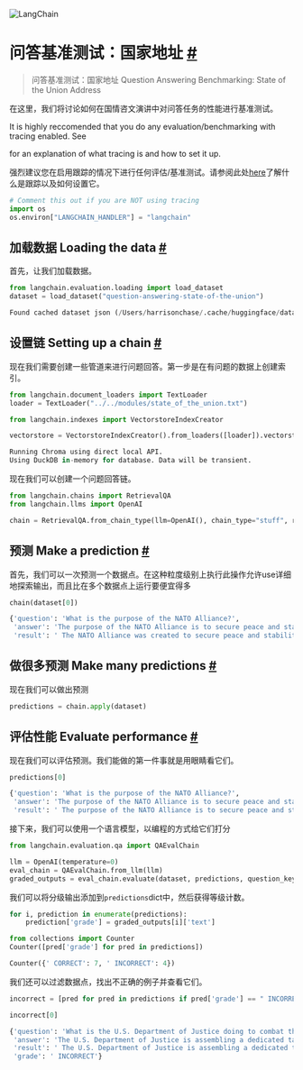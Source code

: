 

<Head>
  <script>
    {
      `(function() {
         var _hmt = _hmt || [];
(function() {
  var hm = document.createElement("script");
  hm.src = "https://hm.baidu.com/hm.js?e60fb290e204e04c5cb6f79b0ac1e697";
  var s = document.getElementsByTagName("script")[0]; 
  s.parentNode.insertBefore(hm, s);
})();
       })();`
    }
  </script>
</Head>

![LangChain](https://pica.zhimg.com/50/v2-56e8bbb52aa271012541c1fe1ceb11a2_r.gif)






问答基准测试：国家地址
 [#](#question-answering-benchmarking-state-of-the-union-address "Permalink to this headline")
============================================================================================================================================================

> 问答基准测试：国家地址  Question Answering Benchmarking: State of the Union Address

在这里，我们将讨论如何在国情咨文演讲中对问答任务的性能进行基准测试。


 It is highly reccomended that you do any evaluation/benchmarking with tracing enabled. See
 
 for an explanation of what tracing is and how to set it up.
 
强烈建议您在启用跟踪的情况下进行任何评估/基准测试。请参阅此处[here](https://langchain.readthedocs.io/en/latest/tracing)了解什么是跟踪以及如何设置它。






```  python
# Comment this out if you are NOT using tracing
import os
os.environ["LANGCHAIN_HANDLER"] = "langchain"

```







加载数据  Loading the data
 [#](#loading-the-data "Permalink to this headline")
-----------------------------------------------------------------------



首先，让我们加载数据。
 







```  python
from langchain.evaluation.loading import load_dataset
dataset = load_dataset("question-answering-state-of-the-union")

```








```  python
Found cached dataset json (/Users/harrisonchase/.cache/huggingface/datasets/LangChainDatasets___json/LangChainDatasets--question-answering-state-of-the-union-a7e5a3b2db4f440d/0.0.0/0f7e3662623656454fcd2b650f34e886a7db4b9104504885bd462096cc7a9f51)

```



设置链 Setting up a chain
 [#](#setting-up-a-chain "Permalink to this headline")
---------------------------------------------------------------------------


现在我们需要创建一些管道来进行问题回答。第一步是在有问题的数据上创建索引。







```  python
from langchain.document_loaders import TextLoader
loader = TextLoader("../../modules/state_of_the_union.txt")

```










```  python
from langchain.indexes import VectorstoreIndexCreator

```










```  python
vectorstore = VectorstoreIndexCreator().from_loaders([loader]).vectorstore

```








```  python
Running Chroma using direct local API.
Using DuckDB in-memory for database. Data will be transient.

```






现在我们可以创建一个问题回答链。
 







```  python
from langchain.chains import RetrievalQA
from langchain.llms import OpenAI

```










```  python
chain = RetrievalQA.from_chain_type(llm=OpenAI(), chain_type="stuff", retriever=vectorstore.as_retriever(), input_key="question")

```








预测  Make a prediction
 [#](#make-a-prediction "Permalink to this headline")
-------------------------------------------------------------------------


首先，我们可以一次预测一个数据点。在这种粒度级别上执行此操作允许use详细地探索输出，而且比在多个数据点上运行要便宜得多






```  python
chain(dataset[0])

```








```  python
{'question': 'What is the purpose of the NATO Alliance?',
 'answer': 'The purpose of the NATO Alliance is to secure peace and stability in Europe after World War 2.',
 'result': ' The NATO Alliance was created to secure peace and stability in Europe after World War 2.'}

```








做很多预测 Make many predictions
 [#](#make-many-predictions "Permalink to this headline")
---------------------------------------------------------------------------------



现在我们可以做出预测
 







```  python
predictions = chain.apply(dataset)

```








评估性能 Evaluate performance
 [#](#evaluate-performance "Permalink to this headline")
-------------------------------------------------------------------------------


现在我们可以评估预测。我们能做的第一件事就是用眼睛看它们。






```  python
predictions[0]

```








```  python
{'question': 'What is the purpose of the NATO Alliance?',
 'answer': 'The purpose of the NATO Alliance is to secure peace and stability in Europe after World War 2.',
 'result': ' The purpose of the NATO Alliance is to secure peace and stability in Europe after World War 2.'}

```



接下来，我们可以使用一个语言模型，以编程的方式给它们打分







```  python
from langchain.evaluation.qa import QAEvalChain

```










```  python
llm = OpenAI(temperature=0)
eval_chain = QAEvalChain.from_llm(llm)
graded_outputs = eval_chain.evaluate(dataset, predictions, question_key="question", prediction_key="result")

```





我们可以将分级输出添加到`predictions`dict中，然后获得等级计数。




```  python
for i, prediction in enumerate(predictions):
    prediction['grade'] = graded_outputs[i]['text']

```










```  python
from collections import Counter
Counter([pred['grade'] for pred in predictions])

```








```  python
Counter({' CORRECT': 7, ' INCORRECT': 4})

```




我们还可以过滤数据点，找出不正确的例子并查看它们。




```  python
incorrect = [pred for pred in predictions if pred['grade'] == " INCORRECT"]

```










```  python
incorrect[0]

```








```  python
{'question': 'What is the U.S. Department of Justice doing to combat the crimes of Russian oligarchs?',
 'answer': 'The U.S. Department of Justice is assembling a dedicated task force to go after the crimes of Russian oligarchs.',
 'result': ' The U.S. Department of Justice is assembling a dedicated task force to go after the crimes of Russian oligarchs and is naming a chief prosecutor for pandemic fraud.',
 'grade': ' INCORRECT'}

```








